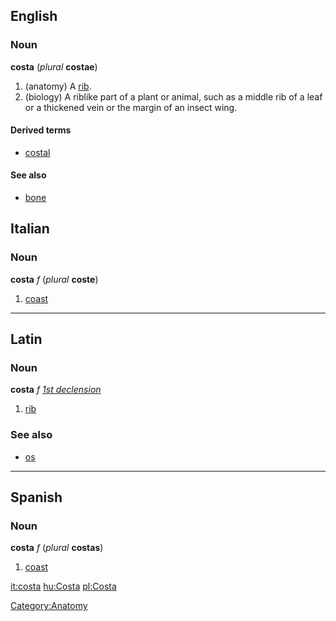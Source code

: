 {{wikipedia}}
==English==
===Noun===
'''costa''' (''plural'' '''costae''')
# (anatomy) A [[rib]].
# (biology) A riblike part of a plant or animal, such as a middle rib of a leaf or a thickened vein or the margin of an insect wing.

====Derived terms====
*[[costal]]

====See also====
*[[bone]]

[[Category:Anatomy]]

==Italian==
===Noun===
'''costa''' ''f'' (''plural'' '''coste''')

#[[coast]]

----
==Latin==
===Noun===
'''costa''' ''f'' ''[[Wiktionary Appendix:Latin first declension|1st declension]]''

#[[rib]]

===See also===
*[[os]]

----
==Spanish==
===Noun===
'''costa''' ''f'' (''plural'' '''costas''')

#[[coast]]

[[it:costa]]
[[hu:Costa]]
[[pl:Costa]]